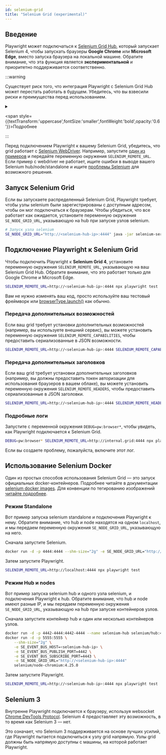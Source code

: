 ```yaml
---
id: selenium-grid
title: "Selenium Grid (experimental)"
---
```


## Введение

Playwright может подключаться к [Selenium Grid Hub](https://www.selenium.dev/documentation/grid/), который запускает Selenium 4, чтобы запускать браузеры **Google Chrome** или **Microsoft Edge**, вместо запуска браузера на локальной машине. Обратите внимание, что эта функция является **экспериментальной** и приоритетно поддерживается соответственно.

:::warning

Существует риск того, что интеграция Playwright с Selenium Grid Hub может перестать работать в будущем. Убедитесь, что вы взвесили риски и преимущества перед использованием.

<details>

<summary>

<span style={{textTransform:'uppercase',fontSize:'smaller',fontWeight:'bold',opacity:'0.6'}}>Подробнее</span>

</summary>

Внутренне Playwright подключается к браузеру, используя websocket [Chrome DevTools Protocol](https://chromedevtools.github.io/devtools-protocol/). Selenium 4 в настоящее время предоставляет эту возможность. Однако, это [может измениться в будущем](https://github.com/SeleniumHQ/selenium/issues/11590#issuecomment-1436113950). Если Selenium уберет эту возможность, Playwright перестанет работать с ним.

</details>
:::

Перед подключением Playwright к вашему Selenium Grid, убедитесь, что grid работает с [Selenium WebDriver](https://www.selenium.dev/documentation/webdriver/). Например, запустите [один из примеров](https://github.com/SeleniumHQ/selenium/tree/trunk/javascript/node/selenium-webdriver/example) и передайте переменную окружения `SELENIUM_REMOTE_URL`. Если пример с webdriver не работает, ищите ошибки в выводе вашего Selenium hub/node/standalone и ищите [проблемы Selenium](https://github.com/SeleniumHQ/selenium/issues) для возможного решения.

## Запуск Selenium Grid

Если вы запускаете распределенный Selenium Grid, Playwright требует, чтобы узлы selenium были зарегистрированы с доступным адресом, чтобы он мог подключаться к браузерам. Чтобы убедиться, что все работает как ожидается, установите переменную окружения `SE_NODE_GRID_URL`, указывающую на hub при запуске узлов selenium.

```bash
# Запуск узла selenium
SE_NODE_GRID_URL="http://<selenium-hub-ip>:4444" java -jar selenium-server-<version>.jar node
```

## Подключение Playwright к Selenium Grid

Чтобы подключить Playwright к **Selenium Grid 4**, установите переменную окружения `SELENIUM_REMOTE_URL`, указывающую на ваш Selenium Grid Hub. Обратите внимание, что это работает только для Google Chrome и Microsoft Edge.

```bash
SELENIUM_REMOTE_URL=http://<selenium-hub-ip>:4444 npx playwright test
```

Вам не нужно изменять ваш код, просто используйте ваш тестовый фреймворк или [browserType.launch()](/api/class-browsertype.mdx#browser-type-launch) как обычно.

### Передача дополнительных возможностей

Если ваш grid требует установки дополнительных возможностей (например, вы используете внешний сервис), вы можете установить переменную окружения `SELENIUM_REMOTE_CAPABILITIES`, чтобы предоставить сериализованные в JSON возможности.

```bash
SELENIUM_REMOTE_URL=http://<selenium-hub-ip>:4444 SELENIUM_REMOTE_CAPABILITIES="{'mygrid:options':{os:'windows',username:'John',password:'secure'}}" npx playwright test
```

### Передача дополнительных заголовков

Если ваш grid требует установки дополнительных заголовков (например, вы должны предоставить токен авторизации для использования браузеров в вашем облаке), вы можете установить переменную окружения `SELENIUM_REMOTE_HEADERS`, чтобы предоставить сериализованные в JSON заголовки.

```bash
SELENIUM_REMOTE_URL=http://<selenium-hub-ip>:4444 SELENIUM_REMOTE_HEADERS="{'Authorization':'Basic b64enc'}" npx playwright test
```

### Подробные логи

Запустите с переменной окружения `DEBUG=pw:browser*`, чтобы увидеть, как Playwright подключается к Selenium Grid.

```bash
DEBUG=pw:browser* SELENIUM_REMOTE_URL=http://internal.grid:4444 npx playwright test
```

Если вы создаете проблему, пожалуйста, включите этот лог.

## Использование Selenium Docker

Один из простых способов использования Selenium Grid — это запуск официальных docker-контейнеров. Подробнее читайте в документации [selenium docker images](https://github.com/SeleniumHQ/docker-selenium). Для конвенции по тегированию изображений [читайте подробнее](https://github.com/SeleniumHQ/docker-selenium/wiki/Tagging-Convention#selenium-grid-4x-and-above).

### Режим Standalone

Вот пример запуска selenium standalone и подключения Playwright к нему. Обратите внимание, что hub и node находятся на одном `localhost`, и мы передаем переменную окружения `SE_NODE_GRID_URL`, указывающую на него.

Сначала запустите Selenium.

```bash
docker run -d -p 4444:4444 --shm-size="2g" -e SE_NODE_GRID_URL="http://localhost:4444" selenium/standalone-chromium:latest
```

Затем запустите Playwright.

```bash
SELENIUM_REMOTE_URL=http://localhost:4444 npx playwright test
```

### Режим Hub и nodes

Вот пример запуска selenium hub и одного узла selenium, и подключения Playwright к hub. Обратите внимание, что hub и node имеют разные IP, и мы передаем переменную окружения `SE_NODE_GRID_URL`, указывающую на hub при запуске контейнеров узлов.

Сначала запустите контейнер hub и один или несколько контейнеров узлов.

```bash
docker run -d -p 4442-4444:4442-4444 --name selenium-hub selenium/hub:4.25.0
docker run -d -p 5555:5555 \
    --shm-size="2g" \
    -e SE_EVENT_BUS_HOST=<selenium-hub-ip> \
    -e SE_EVENT_BUS_PUBLISH_PORT=4442 \
    -e SE_EVENT_BUS_SUBSCRIBE_PORT=4443 \
    -e SE_NODE_GRID_URL="http://<selenium-hub-ip>:4444"
    selenium/node-chromium:4.25.0
```

Затем запустите Playwright.

```bash
SELENIUM_REMOTE_URL=http://<selenium-hub-ip>:4444 npx playwright test
```

## Selenium 3

Внутренне Playwright подключается к браузеру, используя websocket [Chrome DevTools Protocol](https://chromedevtools.github.io/devtools-protocol/). Selenium 4 предоставляет эту возможность, в то время как Selenium 3 — нет.

Это означает, что Selenium 3 поддерживается на основе лучших усилий, где Playwright пытается подключиться к узлу grid напрямую. Узлы grid должны быть напрямую доступны с машины, на которой работает Playwright.


[Accessibility]: /api/class-accessibility.mdx "Accessibility"
[Android]: /api/class-android.mdx "Android"
[AndroidDevice]: /api/class-androiddevice.mdx "AndroidDevice"
[AndroidInput]: /api/class-androidinput.mdx "AndroidInput"
[AndroidSocket]: /api/class-androidsocket.mdx "AndroidSocket"
[AndroidWebView]: /api/class-androidwebview.mdx "AndroidWebView"
[APIRequest]: /api/class-apirequest.mdx "APIRequest"
[APIRequestContext]: /api/class-apirequestcontext.mdx "APIRequestContext"
[APIResponse]: /api/class-apiresponse.mdx "APIResponse"
[APIResponseAssertions]: /api/class-apiresponseassertions.mdx "APIResponseAssertions"
[Browser]: /api/class-browser.mdx "Browser"
[BrowserContext]: /api/class-browsercontext.mdx "BrowserContext"
[BrowserServer]: /api/class-browserserver.mdx "BrowserServer"
[BrowserType]: /api/class-browsertype.mdx "BrowserType"
[CDPSession]: /api/class-cdpsession.mdx "CDPSession"
[Clock]: /api/class-clock.mdx "Clock"
[ConsoleMessage]: /api/class-consolemessage.mdx "ConsoleMessage"
[Coverage]: /api/class-coverage.mdx "Coverage"
[Dialog]: /api/class-dialog.mdx "Dialog"
[Download]: /api/class-download.mdx "Download"
[Electron]: /api/class-electron.mdx "Electron"
[ElectronApplication]: /api/class-electronapplication.mdx "ElectronApplication"
[ElementHandle]: /api/class-elementhandle.mdx "ElementHandle"
[FileChooser]: /api/class-filechooser.mdx "FileChooser"
[Frame]: /api/class-frame.mdx "Frame"
[FrameLocator]: /api/class-framelocator.mdx "FrameLocator"
[GenericAssertions]: /api/class-genericassertions.mdx "GenericAssertions"
[JSHandle]: /api/class-jshandle.mdx "JSHandle"
[Keyboard]: /api/class-keyboard.mdx "Keyboard"
[Locator]: /api/class-locator.mdx "Locator"
[LocatorAssertions]: /api/class-locatorassertions.mdx "LocatorAssertions"
[Logger]: /api/class-logger.mdx "Logger"
[Mouse]: /api/class-mouse.mdx "Mouse"
[Page]: /api/class-page.mdx "Page"
[PageAssertions]: /api/class-pageassertions.mdx "PageAssertions"
[Playwright]: /api/class-playwright.mdx "Playwright"
[PlaywrightAssertions]: /api/class-playwrightassertions.mdx "PlaywrightAssertions"
[Request]: /api/class-request.mdx "Request"
[Response]: /api/class-response.mdx "Response"
[Route]: /api/class-route.mdx "Route"
[Selectors]: /api/class-selectors.mdx "Selectors"
[SnapshotAssertions]: /api/class-snapshotassertions.mdx "SnapshotAssertions"
[TimeoutError]: /api/class-timeouterror.mdx "TimeoutError"
[Touchscreen]: /api/class-touchscreen.mdx "Touchscreen"
[Tracing]: /api/class-tracing.mdx "Tracing"
[Video]: /api/class-video.mdx "Video"
[WebError]: /api/class-weberror.mdx "WebError"
[WebSocket]: /api/class-websocket.mdx "WebSocket"
[WebSocketRoute]: /api/class-websocketroute.mdx "WebSocketRoute"
[Worker]: /api/class-worker.mdx "Worker"
[Fixtures]: /api/class-fixtures.mdx "Fixtures"
[FullConfig]: /api/class-fullconfig.mdx "FullConfig"
[FullProject]: /api/class-fullproject.mdx "FullProject"
[Location]: /api/class-location.mdx "Location"
[Test]: /api/class-test.mdx "Test"
[TestConfig]: /api/class-testconfig.mdx "TestConfig"
[TestInfo]: /api/class-testinfo.mdx "TestInfo"
[TestInfoError]: /api/class-testinfoerror.mdx "TestInfoError"
[TestOptions]: /api/class-testoptions.mdx "TestOptions"
[TestProject]: /api/class-testproject.mdx "TestProject"
[TestStepInfo]: /api/class-teststepinfo.mdx "TestStepInfo"
[WorkerInfo]: /api/class-workerinfo.mdx "WorkerInfo"
[Reporter]: /api/class-reporter.mdx "Reporter"
[Suite]: /api/class-suite.mdx "Suite"
[TestCase]: /api/class-testcase.mdx "TestCase"
[TestError]: /api/class-testerror.mdx "TestError"
[TestResult]: /api/class-testresult.mdx "TestResult"
[TestStep]: /api/class-teststep.mdx "TestStep"
[Element]: https://developer.mozilla.org/en-US/docs/Web/API/element "Element"
[EvaluationArgument]: /evaluating.mdx#evaluation-argument "EvaluationArgument"
[Promise]: https://developer.mozilla.org/en-US/docs/Web/JavaScript/Reference/Global_Objects/Promise "Promise"
[iterator]: https://developer.mozilla.org/en-US/docs/Web/JavaScript/Reference/Iteration_protocols "Iterator"
[origin]: https://developer.mozilla.org/en-US/docs/Glossary/Origin "Origin"
[selector]: https://developer.mozilla.org/en-US/docs/Web/CSS/CSS_Selectors "selector"
[Serializable]: https://developer.mozilla.org/en-US/docs/Web/JavaScript/Reference/Global_Objects/JSON/stringify#Description "Serializable"
[UIEvent.detail]: https://developer.mozilla.org/en-US/docs/Web/API/UIEvent/detail "UIEvent.detail"
[UnixTime]: https://en.wikipedia.org/wiki/Unix_time "Unix Time"
[xpath]: https://developer.mozilla.org/en-US/docs/Web/XPath "xpath"

[Array]: https://developer.mozilla.org/en-US/docs/Web/JavaScript/Reference/Global_Objects/Array "Array"
[boolean]: https://developer.mozilla.org/en-US/docs/Web/JavaScript/Data_structures#Boolean_type "Boolean"
[Buffer]: https://nodejs.org/api/buffer.html#buffer_class_buffer "Buffer"
[ChildProcess]: https://nodejs.org/api/child_process.html "ChildProcess"
[Date]: https://developer.mozilla.org/en-US/docs/Web/JavaScript/Reference/Global_Objects/Date "Date"
[Error]: https://nodejs.org/api/errors.html#errors_class_error "Error"
[EventEmitter]: https://nodejs.org/api/events.html#events_class_eventemitter "EventEmitter"
[function]: https://developer.mozilla.org/en-US/docs/Web/JavaScript/Reference/Global_Objects/Function "Function"
[FormData]: https://developer.mozilla.org/en-US/docs/Web/API/FormData "FormData"
[Map]: https://developer.mozilla.org/en-US/docs/Web/JavaScript/Reference/Global_Objects/Map "Map"
[Metadata]: https://developer.mozilla.org/en-US/docs/Web/JavaScript/Reference/Global_Objects/Object "Object&lt;string, any&gt;"
[null]: https://developer.mozilla.org/en-US/docs/Web/JavaScript/Reference/Global_Objects/null "null"
[number]: https://developer.mozilla.org/en-US/docs/Web/JavaScript/Data_structures#Number_type "Number"
[Object]: https://developer.mozilla.org/en-US/docs/Web/JavaScript/Reference/Global_Objects/Object "Object"
[Promise]: https://developer.mozilla.org/en-US/docs/Web/JavaScript/Reference/Global_Objects/Promise "Promise"
[Readable]: https://nodejs.org/api/stream.html#stream_class_stream_readable "Readable"
[ReadStream]: https://nodejs.org/api/fs.html#class-fsreadstream "ReadStream"
[RegExp]: https://developer.mozilla.org/en-US/docs/Web/JavaScript/Reference/Global_Objects/RegExp "RegExp"
[string]: https://developer.mozilla.org/en-US/docs/Web/JavaScript/Data_structures#String_type "string"
[void]: https://developer.mozilla.org/en-US/docs/Web/JavaScript/Reference/Global_Objects/undefined "void"
[URL]: https://nodejs.org/api/url.html "URL"
[URLSearchParams]: https://developer.mozilla.org/en-US/docs/Web/API/URLSearchParams "URLSearchParams"

[all available image tags]: https://mcr.microsoft.com/en-us/product/playwright/about "all available image tags"
[Microsoft Artifact Registry]: https://mcr.microsoft.com/en-us/product/playwright/about "Microsoft Artifact Registry"
[Dockerfile.noble]: https://github.com/microsoft/playwright/blob/main/utils/docker/Dockerfile.noble "Dockerfile.noble"
